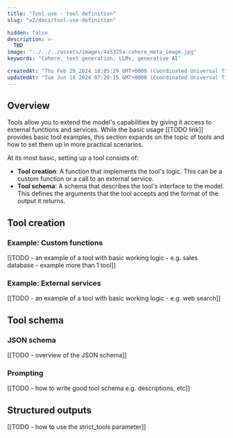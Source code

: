 ```yaml
---
title: "Tool use - tool definition"
slug: "v2/docs/tool-use-definition"

hidden: false 
description: >-
  TBD
image: "../../../assets/images/4a5325a-cohere_meta_image.jpg"  
keywords: "Cohere, text generation, LLMs, generative AI"

createdAt: "Thu Feb 29 2024 18:05:29 GMT+0000 (Coordinated Universal Time)"
updatedAt: "Tue Jun 18 2024 07:20:15 GMT+0000 (Coordinated Universal Time)"
---
```

## Overview
Tools allow you to extend the model's capabilities by giving it access to external functions and services. While the basic usage [[TODO link]] provides basic tool examples, this section expands on the topic of tools and how to set them up in more practical scenarios.

At its most basic, setting up a tool consists of:
- **Tool creation**: A function that implements the tool's logic. This can be a custom function or a call to an external service.
- **Tool schema**: A schema that describes the tool's interface to the model. This defines the arguments that the tool accepts and the format of the output it returns.

## Tool creation

### Example: Custom functions
[[TODO - an example of a tool with basic working logic - e.g. sales database - example more than 1 tool]]

### Example: External services
[[TODO - an example of a tool with basic working logic - e.g. web search]]

## Tool schema

### JSON schema
[[TODO - overview of the JSON schema]]

### Prompting
[[TODO - how to write good tool schema e.g. descriptions, etc]]

## Structured outputs

[[TODO - how to use the strict_tools parameter]]
